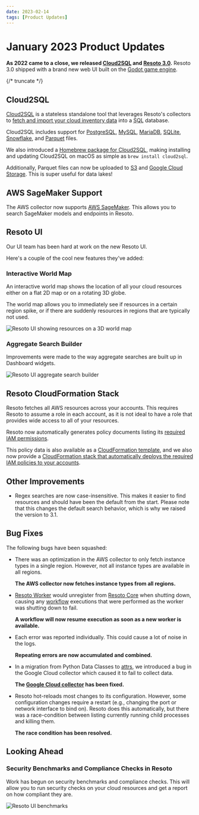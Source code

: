 ```yaml
---
date: 2023-02-14
tags: [Product Updates]
---
```


# January 2023 Product Updates

**As 2022 came to a close, we released [Cloud2SQL](https://cloud2sql.com) and [Resoto 3.0](/releases/3.0.0).** Resoto 3.0 shipped with a brand new web UI built on the [Godot game engine](https://godotengine.org).

{/* truncate */}

## Cloud2SQL

[Cloud2SQL](https://cloud2sql.com) is a stateless standalone tool that leverages Resoto's collectors to [fetch and import your cloud inventory data](/docs/concepts/cloud-data-sync) into a <abbr title="Structured Query Language">SQL</abbr> database.

Cloud2SQL includes support for [PostgreSQL](https://postgresql.org), [MySQL](https://mysql.com), [MariaDB](https://mariadb.org), [SQLite](https://sqlite.org), [Snowflake](https://snowflake.com), and [Parquet](https://parquet.apache.org) files.

We also introduced a [Homebrew package for Cloud2SQL](https://cloud2sql.com/docs/installation#homebrew), making installing and updating Cloud2SQL on macOS as simple as `brew install cloud2sql`.

Additionally, Parquet files can now be uploaded to [S3](https://cloud2sql.com/docs/configuration#s3) and [Google Cloud Storage](https://cloud2sql.com/docs/configuration#google-cloud-storage). This is super useful for data lakes!

## AWS SageMaker Support

The AWS collector now supports [AWS SageMaker](https://aws.amazon.com/sagemaker). This allows you to search SageMaker models and endpoints in Resoto.

## Resoto UI

Our UI team has been hard at work on the new Resoto UI.

Here's a couple of the cool new features they've added:

### Interactive World Map

An interactive world map shows the location of all your cloud resources either on a flat 2D map or on a rotating 3D globe.

The world map allows you to immediately see if resources in a certain region spike, or if there are suddenly resources in regions that are typically not used.

![Resoto UI showing resources on a 3D world map](./img/resotoui_worldmap.png)

### Aggregate Search Builder

Improvements were made to the way aggregate searches are built up in Dashboard widgets.

![Resoto UI aggregate search builder](./img/resotoui_widget.png)

## Resoto CloudFormation Stack

Resoto fetches all AWS resources across your accounts. This requires Resoto to assume a role in each account, as it is not ideal to have a role that provides wide access to all of your resources.

Resoto now automatically generates policy documents listing its [required IAM permissions](/docs/reference/iam-permissions/aws).

This policy data is also available as a [CloudFormation template](https://resotopublic.s3.amazonaws.com/cf/resoto-role.template), and we also now provide a [CloudFormation stack that automatically deploys the required IAM policies to your accounts](/docs/how-to-guides/configuration/roll-out-resoto-aws-permissions-with-cloudformation).

## Other Improvements

- Regex searches are now case-insensitive. This makes it easier to find resources and should have been the default from the start. Please note that this changes the default search behavior, which is why we raised the version to 3.1.

## Bug Fixes

The following bugs have been squashed:

- There was an optimization in the AWS collector to only fetch instance types in a single region. However, not all instance types are available in all regions.

  **The AWS collector now fetches instance types from all regions.**

- [Resoto Worker](/docs/reference/components/worker) would unregister from [Resoto Core](/docs/reference/components/core) when shutting down, causing any [workflow](/docs/reference/workflows) executions that were performed as the worker was shutting down to fail.

  **A workflow will now resume execution as soon as a new worker is available.**

- Each error was reported individually. This could cause a lot of noise in the logs.

  **Repeating errors are now accumulated and combined.**

- In a migration from Python Data Classes to [attrs](https://attrs.org), we introduced a bug in the Google Cloud collector which caused it to fail to collect data.

  **The [Google Cloud collector](/docs/how-to-guides/data-sources/collect-google-cloud-resource-data) has been fixed.**

- Resoto hot-reloads most changes to its configuration. However, some configuration changes require a restart (e.g., changing the port or network interface to bind on). Resoto does this automatically, but there was a race-condition between listing currently running child processes and killing them.

  **The race condition has been resolved.**

## Looking Ahead

### Security Benchmarks and Compliance Checks in Resoto

Work has begun on security benchmarks and compliance checks. This will allow you to run security checks on your cloud resources and get a report on how compliant they are.

![Resoto UI benchmarks](./img/resotoui_benchmarks.png)
